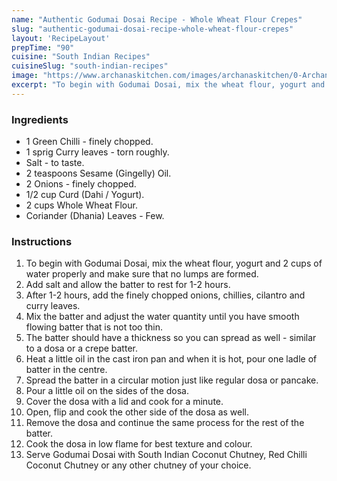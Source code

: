 ---
name: "Authentic Godumai Dosai Recipe - Whole Wheat Flour Crepes"
slug: "authentic-godumai-dosai-recipe-whole-wheat-flour-crepes"
layout: 'RecipeLayout'
prepTime: "90"
cuisine: "South Indian Recipes"
cuisineSlug: "south-indian-recipes"
image: "https://www.archanaskitchen.com/images/archanaskitchen/0-Archanas-Kitchen-Recipes/2017/18-april/karnataka_Style_Ghodi_Dosa_recipe_wheat_pancakes-2.jpg"
excerpt: "To begin with Godumai Dosai, mix the wheat flour, yogurt and 2 cups of water properly and make sure that no lumps are formed"
---

### Ingredients

- 1 Green Chilli - finely chopped.
- 1 sprig Curry leaves - torn roughly.
- Salt - to taste.
- 2 teaspoons Sesame (Gingelly) Oil.
- 2 Onions - finely chopped.
- 1/2 cup Curd (Dahi / Yogurt).
- 2 cups Whole Wheat Flour.
- Coriander (Dhania) Leaves - Few.

### Instructions

1. To begin with Godumai Dosai, mix the wheat flour, yogurt and 2 cups of water properly and make sure that no lumps are formed.
1. Add salt and allow the batter to rest for 1-2 hours.
1. After 1-2 hours, add the finely chopped onions, chillies, cilantro and curry leaves.
1. Mix the batter and adjust the water quantity until you have smooth flowing batter that is not too thin.
1. The batter should have a thickness so you can spread as well - similar to a dosa or a crepe batter.
1. Heat a little oil in the cast iron pan and when it is hot, pour one ladle of batter in the centre.
1. Spread the batter in a circular motion just like regular dosa or pancake.
1. Pour a little oil on the sides of the dosa.
1. Cover the dosa with a lid and cook for a minute.
1. Open, flip and cook the other side of the dosa as well.
1. Remove the dosa and continue the same process for the rest of the batter.
1. Cook the dosa in low flame for best texture and colour.
1. Serve Godumai Dosai with South Indian Coconut Chutney, Red Chilli Coconut Chutney or any other chutney of your choice.
